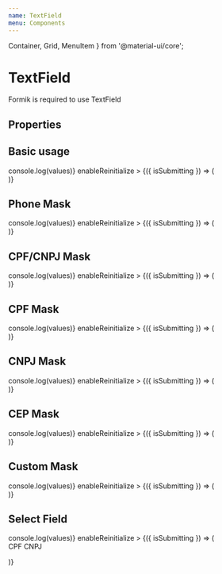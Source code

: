 ```yaml
---
name: TextField
menu: Components
---
```


  Container, Grid, MenuItem
} from '@material-ui/core';

# TextField

Formik is required to use TextField

## Properties

<Props of={TextField} />

## Basic usage

<Playground>
      <div style={{padding: 40}}>
        <Formik
            initialValues={{name: ""}}
            onSubmit={(values) => console.log(values)}
            enableReinitialize
            >
              {({ isSubmitting }) => (
                <Form>
                  <TextField 
                    name="name"
                    label="Name"
                  />
                </Form>
            )}
        </Formik>
      </div>
</Playground>

## Phone Mask

<Playground>
      <div style={{padding: 40}}>
        <Formik
            initialValues={{phone: ""}}
            onSubmit={(values) => console.log(values)}
            enableReinitialize
            >
              {({ isSubmitting }) => (
                <Form>
                  <TextField 
                    mask="phone"
                    name="phone"
                    label="Phone"
                  />
                </Form>
            )}
        </Formik>
      </div>
</Playground>

## CPF/CNPJ Mask

<Playground>
      <div style={{padding: 40}}>
        <Formik
            initialValues={{cpfCnpj: ""}}
            onSubmit={(values) => console.log(values)}
            enableReinitialize
            >
              {({ isSubmitting }) => (
                <Form>
                  <TextField 
                    mask="cpfCnpj"
                    name="cpfCnpj"
                    label="CPF/CNPJ"
                  />
                </Form>
            )}
        </Formik>
      </div>
</Playground>


## CPF Mask

<Playground>
      <div style={{padding: 40}}>
        <Formik
            initialValues={{cpf: ""}}
            onSubmit={(values) => console.log(values)}
            enableReinitialize
            >
              {({ isSubmitting }) => (
                <Form>
                  <TextField 
                    mask="cpf"
                    name="cpf"
                    label="CPF"
                  />
                </Form>
            )}
        </Formik>
      </div>
</Playground>

## CNPJ Mask

<Playground>
      <div style={{padding: 40}}>
        <Formik
            initialValues={{cnpj: ""}}
            onSubmit={(values) => console.log(values)}
            enableReinitialize
            >
              {({ isSubmitting }) => (
                <Form>
                  <TextField 
                    mask="cnpj"
                    name="cnpj"
                    label="CNPJ"
                  />
                </Form>
            )}
        </Formik>
      </div>
</Playground>


## CEP Mask

<Playground>
      <div style={{padding: 40}}>
        <Formik
            initialValues={{cep: ""}}
            onSubmit={(values) => console.log(values)}
            enableReinitialize
            >
              {({ isSubmitting }) => (
                <Form>
                  <TextField 
                    mask="cep"
                    name="cep"
                    label="CEP"
                  />
                </Form>
            )}
        </Formik>
      </div>
</Playground>


## Custom Mask

<Playground>
      <div style={{padding: 40}}>
        <Formik
            initialValues={{mask: ""}}
            onSubmit={(values) => console.log(values)}
            enableReinitialize
            >
              {({ isSubmitting }) => (
                <Form>
                  <TextField 
                    mask={[/\d/, /\d/, '.', /\d/, /\d/, /\d/]}
                    name="mask"
                    label="00.000"
                  />
                </Form>
            )}
        </Formik>
      </div>
</Playground>

## Select Field


<Playground>
      <div style={{padding: 40}}>
        <Formik
            initialValues={{typeDocument: ""}}
            onSubmit={(values) => console.log(values)}
            enableReinitialize
            >
              {({ isSubmitting }) => (
                <Form>
                  <TextField 
                    select
                    name="typeDocument"
                    label="Document Type"
                    fullWidth
                  >
                    <MenuItem value="cpf">CPF</MenuItem>
                    <MenuItem value="cnpj">CNPJ</MenuItem>
                  </TextField>
                </Form>
            )}
        </Formik>
      </div>
</Playground>